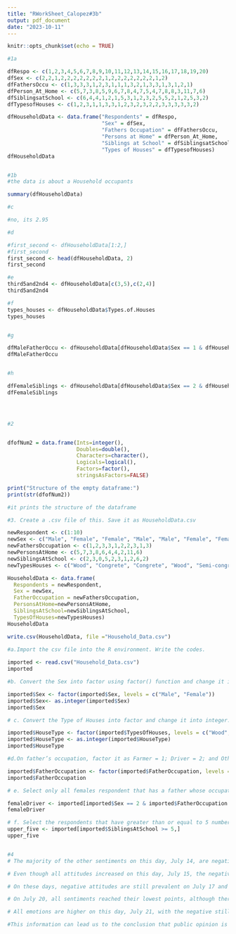 ```yaml
---
title: "RWorkSheet_Calopez#3b"
output: pdf_document
date: "2023-10-11"
---
```


```r
knitr::opts_chunk$set(echo = TRUE)
```

```r

#1a

dfRespo <- c(1,2,3,4,5,6,7,8,9,10,11,12,13,14,15,16,17,18,19,20)
dfSex <- c(2,2,1,2,2,2,2,2,2,2,1,2,2,2,2,2,2,2,1,2)
dfFathersOccu <- c(1,3,3,3,1,2,3,1,1,1,3,2,1,3,3,1,3,1,2,1)
dfPerson_At_Home <- c(5,7,3,8,5,9,6,7,8,4,7,5,4,7,8,8,3,11,7,6)
dfSiblingsatSchool <- c(6,4,4,1,2,1,5,3,1,2,3,2,5,5,2,1,2,5,3,2)
dfTypesofHouses <- c(1,2,3,1,1,3,3,1,2,3,2,3,2,2,3,3,3,3,3,2)

dfHouseholdData <- data.frame("Respondents" = dfRespo,
                              "Sex" = dfSex,
                              "Fathers Occupation" = dfFathersOccu,
                              "Persons at Home" = dfPerson_At_Home,
                              "Siblings at School" = dfSiblingsatSchool,
                              "Types of Houses" = dfTypesofHouses)
dfHouseholdData


#1b
#the data is about a Household occupants

summary(dfHouseholdData)

#c

#no, its 2.95

#d

#first_second <- dfHouseholdData[1:2,]
#first_second
first_second <- head(dfHouseholdData, 2)
first_second

#e
third5and2nd4 <- dfHouseholdData[c(3,5),c(2,4)]
third5and2nd4

#f
types_houses <- dfHouseholdData$Types.of.Houses
types_houses


#g

dfMaleFatherOccu <- dfHouseholdData[dfHouseholdData$Sex == 1 & dfHouseholdData$Fathers.Occupation == 1, c(2,3)]
dfMaleFatherOccu


#h

dfFemaleSiblings <- dfHouseholdData[dfHouseholdData$Sex == 2 & dfHouseholdData$Siblings.at.School >= 5, c(2,5) ]
dfFemaleSiblings




#2


dfofNum2 = data.frame(Ints=integer(),
                      Doubles=double(),
                      Characters=character(),
                      Logicals=logical(),
                      Factors=factor(),
                      stringsAsFactors=FALSE)

print("Structure of the empty dataframe:")
print(str(dfofNum2))

#it prints the structure of the dataframe

#3. Create a .csv file of this. Save it as HouseholdData.csv

newRespondent <- c(1:10)
newSex <- c("Male", "Female", "Female", "Male", "Male", "Female", "Female", "Male", "Female", "Male")
newFathersOccupation <- c(1,2,3,3,1,2,2,3,1,3)
newPersonsAtHome <- c(5,7,3,8,6,4,4,2,11,6)
newSiblingsAtSchool <- c(2,3,0,5,2,3,1,2,6,2)
newTypesHouses <- c("Wood", "Congrete", "Congrete", "Wood", "Semi-congrete", "Semi-congrete", "Wood", "Semi-congrete", "Semi-congrete", "Congrete")

HouseholdData <- data.frame( 
  Respondents = newRespondent,
  Sex = newSex, 
  FatherOccupation = newFathersOccupation, 
  PersonsAtHome=newPersonsAtHome, 
  SiblingsAtSchool=newSiblingsAtSchool, 
  TypesOfHouses=newTypesHouses)
HouseholdData

write.csv(HouseholdData, file ="Household_Data.csv")

#a.Import the csv file into the R environment. Write the codes.
  
imported <- read.csv("Household_Data.csv")
imported

#b. Convert the Sex into factor using factor() function and change it into integer.[Legend: Male = 1 and Female = 2]. Write the R codes and its output.

imported$Sex <- factor(imported$Sex, levels = c("Male", "Female"))
imported$Sex<- as.integer(imported$Sex)
imported$Sex

# c. Convert the Type of Houses into factor and change it into integer. [Legend: Wood = 1; Congrete = 2; Semi-Congrete = 3]. Write the R codes and its output.

imported$HouseType <- factor(imported$TypesOfHouses, levels = c("Wood", "Congrete", "Semi-congrete"))
imported$HouseType <- as.integer(imported$HouseType)
imported$HouseType

#d.On father’s occupation, factor it as Farmer = 1; Driver = 2; and Others = 3. What is the R code and its output?

imported$FatherOccupation <- factor(imported$FatherOccupation, levels = c(1,2,3), labels = c("Farmer", "Driver", "Others"))
imported$FatherOccupation

# e. Select only all females respondent that has a father whose occupation is driver. Write the codes and its output.

femaleDriver <- imported[imported$Sex == 2 & imported$FatherOccupation == "Driver",]
femaleDriver

# f. Select the respondents that have greater than or equal to 5 number of siblings attending school. Write the codes and its output.
upper_five <- imported[imported$SiblingsAtSchool >= 5,]
upper_five 


#4
# The majority of the other sentiments on this day, July 14, are negative. This indicates that some subjects or occurrences generated negative attitude on that particular day.

# Even though all attitudes increased on this day, July 15, the negative sentiment is still at its greatest level. This suggests that something happened on that day that sparked unfavorable feelings.

# On these days, negative attitudes are still prevalent on July 17 and July 18, but neutral and positive sentiments are largely unchanged.

# On July 20, all sentiments reached their lowest points, although there were still more negative feelings among the others. This indicates that nothing happened on that day.

# All emotions are higher on this day, July 21, with the negative still dominating. This could imply that on that particular day, something happened that prompted people to react negatively.

#This information can lead us to the conclusion that public opinion is subject to outside influences and changes over time.


```